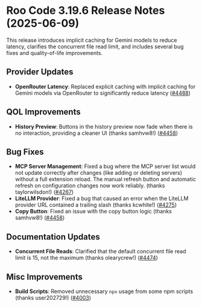 # Roo Code 3.19.6 Release Notes (2025-06-09)

This release introduces implicit caching for Gemini models to reduce latency, clarifies the concurrent file read limit, and includes several bug fixes and quality-of-life improvements.

## Provider Updates

*   **OpenRouter Latency**: Replaced explicit caching with implicit caching for Gemini models via OpenRouter to significantly reduce latency ([#4488](https://github.com/RooCodeInc/Roo-Code/pull/4488))

## QOL Improvements

*   **History Preview**: Buttons in the history preview now fade when there is no interaction, providing a cleaner UI (thanks samhvw8!) ([#4458](https://github.com/RooCodeInc/Roo-Code/pull/4458))

## Bug Fixes

*   **MCP Server Management**: Fixed a bug where the MCP server list would not update correctly after changes (like adding or deleting servers) without a full extension reload. The manual refresh button and automatic refresh on configuration changes now work reliably. (thanks taylorwilsdon!) ([#4267](https://github.com/RooCodeInc/Roo-Code/pull/4267))
*   **LiteLLM Provider**: Fixed a bug that caused an error when the LiteLLM provider URL contained a trailing slash (thanks kcwhite!) ([#4275](https://github.com/RooCodeInc/Roo-Code/pull/4275))
*   **Copy Button**: Fixed an issue with the copy button logic (thanks samhvw8!) ([#4458](https://github.com/RooCodeInc/Roo-Code/pull/4458))

## Documentation Updates

*   **Concurrent File Reads**: Clarified that the default concurrent file read limit is 15, not the maximum (thanks olearycrew!) ([#4474](https://github.com/RooCodeInc/Roo-Code/pull/4474))

## Misc Improvements

*   **Build Scripts**: Removed unnecessary `npx` usage from some npm scripts (thanks user202729!) ([#4003](https://github.com/RooCodeInc/Roo-Code/pull/4003))